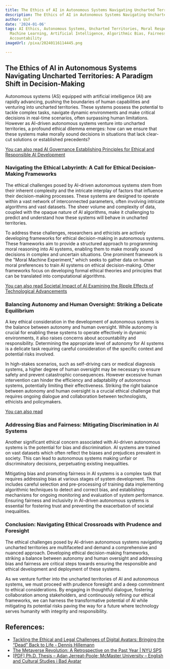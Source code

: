 ```yaml
---
title: The Ethics of AI in Autonomous Systems Navigating Uncharted Territories
description: The Ethics of AI in Autonomous Systems Navigating Uncharted Territories
author: Usf
date: '2024-01-06'
tags: AI Ethics, Autonomous Systems, Uncharted Territories, Moral Responsibility,
  Machine Learning, Artificial Intelligence, Algorithmic Bias, Fairness, Transparency,
  Accountability
imageUrl: /pixa/20240116114445.png

---
```

##  The Ethics of AI in Autonomous Systems Navigating Uncharted Territories: A Paradigm Shift in Decision-Making

Autonomous systems (AS) equipped  with artificial intelligence (AI) are rapidly advancing,  pushing  the  boundaries of human capabilities and venturing into  uncharted territories. These systems possess the potential  to tackle complex tasks, navigate dynamic environments and  make critical  decisions in real-time scenarios, often surpassing human limitations. However as AI-driven autonomous systems venture into uncharted territories, a profound ethical dilemma emerges: how can we ensure that these systems make morally sound decisions in situations that lack clear-cut solutions or established precedents?

[You can also read AI Governance Establishing Principles for  Ethical and Responsible AI Development](AI%20Governance%20Establishing%20Principles%20for%20Ethical%20and%20Responsible%20AI%20Development)


### Navigating the Ethical Labyrinth: A  Call for Ethical Decision-Making Frameworks

The  ethical challenges posed by AI-driven autonomous systems stem from their inherent complexity and the intricate interplay of factors that influence their decision-making  processes. These systems  are designed to operate within a vast network  of interconnected parameters, often involving intricate algorithms and vast datasets. The sheer volume and complexity of data, coupled with the opaque nature of AI algorithms, make it challenging to  predict and understand  how these systems will behave in uncharted territories.

To address these challenges, researchers and ethicists are actively developing frameworks for ethical decision-making in autonomous systems. These frameworks aim to provide a structured approach to  programming moral reasoning into AI systems, enabling them to make  morally sound decisions in complex and uncertain situations. One prominent framework is the "Moral Machine Experiment," which seeks to gather  data on human moral preferences to train AI systems on ethical decision-making. Other  frameworks  focus on developing formal ethical theories and principles that can be translated into computational  algorithms.

[You can also read Societal Impact of AI Examining the Ripple Effects of Technological  Advancements](Societal%20Impact%20of%20AI%20Examining%20the%20Ripple%20Effects%20of%20Technological%20Advancements)


###  Balancing Autonomy and Human Oversight: Striking a Delicate  Equilibrium

A key ethical consideration in the development of autonomous  systems is the  balance between  autonomy  and human oversight. While autonomy is crucial  for enabling these systems to operate effectively in dynamic  environments, it also raises concerns about accountability and responsibility.  Determining the appropriate level of autonomy for AI systems is a delicate task requiring careful consideration of the specific context and potential risks involved.

In high-stakes scenarios, such as self-driving cars or medical diagnosis systems, a higher degree of human oversight may be necessary to ensure safety and prevent  catastrophic consequences. However excessive human intervention can hinder the efficiency and adaptability of autonomous systems, potentially limiting their effectiveness. Striking the  right balance  between autonomy and human oversight is a crucial ethical challenge that requires ongoing dialogue and collaboration between technologists, ethicists and policymakers.

[You  can also read ]()


### Addressing Bias and Fairness: Mitigating Discrimination in AI  Systems

Another significant ethical concern associated with AI-driven autonomous systems is  the potential for bias and discrimination. AI systems are trained on vast  datasets which often reflect the biases and prejudices prevalent in society. This  can lead to autonomous systems making unfair or discriminatory decisions,  perpetuating existing inequalities.

Mitigating bias and promoting fairness in  AI systems is a complex task that requires addressing bias  at various stages of  system development.  This includes careful selection  and pre-processing of training  data implementing algorithmic techniques to detect and  correct bias,  and establishing mechanisms for ongoing monitoring and evaluation of  system performance. Ensuring fairness and inclusivity  in AI-driven autonomous  systems is essential for fostering trust and  preventing the exacerbation of societal inequalities.

### Conclusion: Navigating Ethical Crossroads with Prudence and Foresight

The ethical challenges posed by AI-driven autonomous systems navigating uncharted territories are multifaceted and demand a comprehensive and nuanced approach. Developing  ethical decision-making frameworks, striking a balance between  autonomy and human  oversight and addressing bias and fairness are critical steps towards ensuring  the  responsible and ethical development and deployment of these systems.

As we venture further  into the uncharted territories of AI and autonomous systems,  we must proceed with prudence foresight  and a  deep commitment to ethical considerations. By engaging in thoughtful dialogue, fostering collaboration  among stakeholders, and continuously refining our ethical  frameworks, we can harness  the transformative potential of AI while mitigating its potential risks paving the way for  a future where  technology serves humanity with integrity and responsibility.

## References:
- [Tackling the Ethical and Legal Challenges of Digital Avatars: Bringing the “Dead” Back to Life - Dennis Hillemann](https://dhillemann.medium.com/tackling-the-ethical-and-legal-challenges-of-digital-avatars-bringing-the-dead-back-to-life-71729e68570f)
- [The Metaverse Revolution: A Retrospective on the Past Year | NYU SPS](https://www.sps.nyu.edu/homepage/emerging-technologies-collaborative/blog/2023/the-metaverse-revolution-a-retrospective-on-the-past-year.html)
- [[PDF] Ph.D. Thesis – Adan Jerreat-Poole; McMaster University – English and Cultural Studies i Bad Avatar](https://macsphere.mcmaster.ca/bitstream/11375/25995/2/Jerreat-Poole_Adan_finalsubmission2020August_PhD.pdf)
